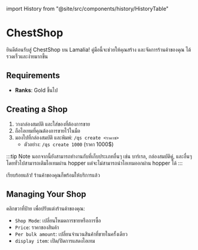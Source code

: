﻿import History from "@site/src/components/history/HistoryTable"

# ChestShop

ยินดีต้อนรับสู่ ChestShop บน Lamalia! คู่มือนี้จะช่วยให้คุณสร้าง และจัดการร้านค้าของคุณ ได้รวดเร็วและง่ายมากขึ้น

## Requirements

- **Ranks**: Gold ขึ้นไป

## Creating a Shop

1. วางกล่องสมบัติ และใส่ของที่ต้องการขาย
2. ถือไอเทมที่คุณต้องการขายไว้ในมือ
3. มองไปที่กล่องสมบัติ และพิมพ์: `/qs create <ราคาซ>`
   - ตัวอย่าง: `/qs create 1000` (ราคา 1000$)

:::tip Note
นอกจากนี้ยังสามารถทำงานกับที่เก็บประเภทอื่นๆ เช่น บาร์เรล, กล่องสมบัติคู่, และอื่นๆ
โดยทั่วไปสามารถเติมไอเทมผ่าน hopper แต่จะไม่สามารถนำไอเทมออกผ่าน hopper ได้
:::

เรียบร้อยแล้ว! ร้านค้าของคุณก็พร้อมให้บริการแล้ว

## Managing Your Shop
คลิกขวาที่ป้าย เพื่อปรับแต่งร้านค้าของคุณ:

- `Shop Mode`: เปลี่ยนโหมดการขายหรือการซื้อ
- `Price`: ราคาของสินค้า
- `Per bulk amount`: เปลี่ยนจำนวนสินค้าที่ขายในครั้งเดียว
- `display item`: เปิด/ปิดการแสดงไอเทม
